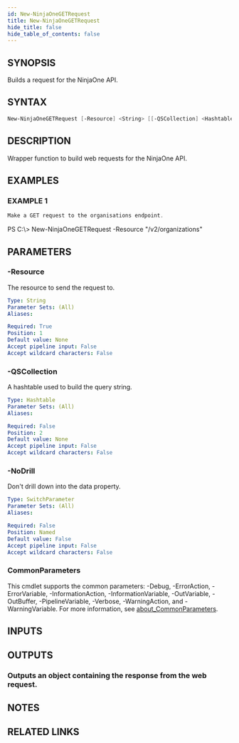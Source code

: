 ```yaml
---
id: New-NinjaOneGETRequest
title: New-NinjaOneGETRequest
hide_title: false
hide_table_of_contents: false
---
```


## SYNOPSIS

Builds a request for the NinjaOne API.

## SYNTAX

```powershell
New-NinjaOneGETRequest [-Resource] <String> [[-QSCollection] <Hashtable>] [-NoDrill] [<CommonParameters>]
```

## DESCRIPTION

Wrapper function to build web requests for the NinjaOne API.

## EXAMPLES

### EXAMPLE 1

```powershell
Make a GET request to the organisations endpoint.
```

PS C:\\&gt; New-NinjaOneGETRequest -Resource "/v2/organizations"

## PARAMETERS

### -Resource

The resource to send the request to.

```yaml
Type: String
Parameter Sets: (All)
Aliases:

Required: True
Position: 1
Default value: None
Accept pipeline input: False
Accept wildcard characters: False
```

### -QSCollection

A hashtable used to build the query string.

```yaml
Type: Hashtable
Parameter Sets: (All)
Aliases:

Required: False
Position: 2
Default value: None
Accept pipeline input: False
Accept wildcard characters: False
```

### -NoDrill

Don't drill down into the data property.

```yaml
Type: SwitchParameter
Parameter Sets: (All)
Aliases:

Required: False
Position: Named
Default value: False
Accept pipeline input: False
Accept wildcard characters: False
```

### CommonParameters

This cmdlet supports the common parameters: -Debug, -ErrorAction, -ErrorVariable, -InformationAction, -InformationVariable, -OutVariable, -OutBuffer, -PipelineVariable, -Verbose, -WarningAction, and -WarningVariable. For more information, see [about_CommonParameters](http://go.microsoft.com/fwlink/?LinkID=113216).

## INPUTS

## OUTPUTS

### Outputs an object containing the response from the web request.

## NOTES

## RELATED LINKS
